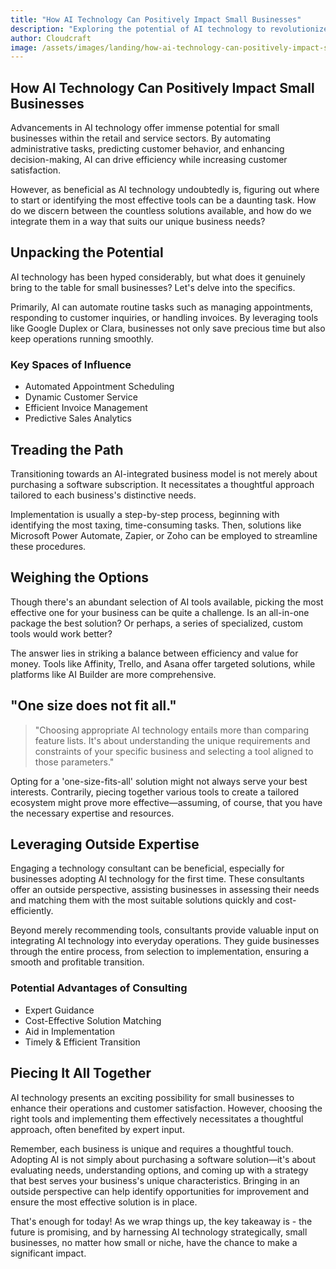 ```yaml
---
title: "How AI Technology Can Positively Impact Small Businesses"
description: "Exploring the potential of AI technology to revolutionize operations of small businesses, increasing efficiency and customer satisfaction."
author: Cloudcraft
image: /assets/images/landing/how-ai-technology-can-positively-impact-small-businesses.jpg
---
```


## How AI Technology Can Positively Impact Small Businesses

Advancements in AI technology offer immense potential for small businesses within the retail and service sectors. By automating administrative tasks, predicting customer behavior, and enhancing decision-making, AI can drive efficiency while increasing customer satisfaction.

However, as beneficial as AI technology undoubtedly is, figuring out where to start or identifying the most effective tools can be a daunting task. How do we discern between the countless solutions available, and how do we integrate them in a way that suits our unique business needs?

<ServicesBlurb />

## Unpacking the Potential

AI technology has been hyped considerably, but what does it genuinely bring to the table for small businesses? Let's delve into the specifics.

Primarily, AI can automate routine tasks such as managing appointments, responding to customer inquiries, or handling invoices. By leveraging tools like Google Duplex or Clara, businesses not only save precious time but also keep operations running smoothly.

### Key Spaces of Influence

 * Automated Appointment Scheduling
 * Dynamic Customer Service
 * Efficient Invoice Management
 * Predictive Sales Analytics

## Treading the Path

Transitioning towards an AI-integrated business model is not merely about purchasing a software subscription. It necessitates a thoughtful approach tailored to each business's distinctive needs.

Implementation is usually a step-by-step process, beginning with identifying the most taxing, time-consuming tasks. Then, solutions like Microsoft Power Automate, Zapier, or Zoho can be employed to streamline these procedures.

## Weighing the Options

Though there's an abundant selection of AI tools available, picking the most effective one for your business can be quite a challenge. Is an all-in-one package the best solution? Or perhaps, a series of specialized, custom tools would work better?

The answer lies in striking a balance between efficiency and value for money. Tools like Affinity, Trello, and Asana offer targeted solutions, while platforms like AI Builder are more comprehensive.

<GetStartedBlurb />

## "One size does not fit all."

<blockquote>
"Choosing appropriate AI technology entails more than comparing feature lists. It's about understanding the unique requirements and constraints of your specific business and selecting a tool aligned to those parameters."
</blockquote>

Opting for a 'one-size-fits-all' solution might not always serve your best interests. Contrarily, piecing together various tools to create a tailored ecosystem might prove more effective—assuming, of course, that you have the necessary expertise and resources.

## Leveraging Outside Expertise

Engaging a technology consultant can be beneficial, especially for businesses adopting AI technology for the first time. These consultants offer an outside perspective, assisting businesses in assessing their needs and matching them with the most suitable solutions quickly and cost-efficiently.

Beyond merely recommending tools, consultants provide valuable input on integrating AI technology into everyday operations. They guide businesses through the entire process, from selection to implementation, ensuring a smooth and profitable transition.

### Potential Advantages of Consulting

 * Expert Guidance
 * Cost-Effective Solution Matching
 * Aid in Implementation
 * Timely & Efficient Transition

## Piecing It All Together

AI technology presents an exciting possibility for small businesses to enhance their operations and customer satisfaction. However, choosing the right tools and implementing them effectively necessitates a thoughtful approach, often benefited by expert input. 

Remember, each business is unique and requires a thoughtful touch. Adopting AI is not simply about purchasing a software solution—it's about evaluating needs, understanding options, and coming up with a strategy that best serves your business's unique characteristics. Bringing in an outside perspective can help identify opportunities for improvement and ensure the most effective solution is in place.

That's enough for today! As we wrap things up, the key takeaway is - the future is promising, and by harnessing AI technology strategically, small businesses, no matter how small or niche, have the chance to make a significant impact.